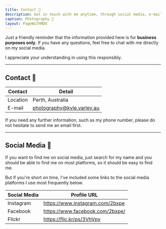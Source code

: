```yaml
---
title: Contact 📲
description: Get in touch with me anytime, through social media, e-mail, or phone number.
caption: Photography 📸
layout: PageWithMDX
---
```


Just a friendly reminder that the information provided here is for **business purposes only**. If you have any questions, feel free to chat with me directly on my social media.

I appreciate your understanding in using this responsibly.

---

## Contact 📩

| Contact | Detail             |
| ------- | ------------------ |
| Location| Perth, Australia |
| E-mail  | photography@kyle.varley.au  |

If you need any further information, such as my phone number, please do not hesitate to send me an email first.

---

## Social Media 🤳

If you want to find me on social media, just search for my name and you should be able to find me on most platforms, so it should be easy to find me.

But if you're short on time, I've included some links to the social media platforms I use most frequently below.

| Social Media | Profile URL                              |
| ------------ | -------------------------------          |
| Instagram    | https://www.instagram.com/2bxpe          |
| Facebook     | https://www.facebook.com/2bxpe/          |
| Flickr       | https://flic.kr/ps/3VhVpy                |